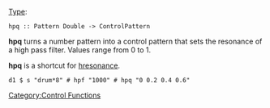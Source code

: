 {{DISPLAYTITLE:hpq}} 
[[Type signature|Type]]: <source inline>hpq :: Pattern Double -> ControlPattern</source>

'''hpq''' turns a number pattern into a control pattern that sets the resonance of a high pass filter.
Values range from 0 to 1.

'''hpq''' is a shortcut for [[hresonance]].

<source>
d1 $ s "drum*8" # hpf "1000" # hpq "0 0.2 0.4 0.6"
</source>

[[Category:Control Functions]]